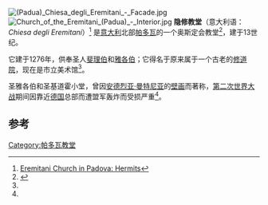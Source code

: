 [[Image:(Padua)_Chiesa_degli_Eremitani_-_Facade.jpg|thumb]]
[[Image:Church_of_the_Eremitani_(Padua)_-_Interior.jpg|thumb]]
'''隐修教堂'''（意大利语：''Chiesa degli Eremitani''）<ref>[http://www.hotel-padova.com/en/art_padua/eremitani_church.php Eremitani Church in Padova: Hermits]</ref> 是[[意大利|意大利]]北部[[帕多瓦|帕多瓦]]的一个奥斯定会教堂<ref name=tourist>{{cite web |url=http://www.ladolcevitarentals.com/eng/padua_tourist_information.asp |title=Vacance Venice: Padua tourist information |accessdate=2016-11-12 |deadurl=yes |archiveurl=https://web.archive.org/web/20080306072923/http://www.ladolcevitarentals.com/eng/padua_tourist_information.asp |archivedate=2008-03-06 }}</ref>，建于13世纪。

它建于1276年，供奉圣人[[斐理伯|斐理伯]]和[[雅各伯|雅各伯]]；它得名于原来属于一个古老的[[修道院|修道院]]，现在是市立美术馆<ref name=tourist/>。

圣雅各伯和圣基道霍小堂，曾因[[安德烈亚·曼特尼亚|安德烈亚·曼特尼亚]]的[[壁画|壁画]]而著称，[[第二次世界大战|第二次世界大战]]期间因靠近[[德国|德国]]总部而遭盟军轰炸而受损严重<ref name="tourist" />。

==参考==
{{Reflist}}
{{coord|45.410566|N|11.879788|E|source:itwiki_region:IT|format=dms|display=title}}
[[Category:帕多瓦教堂|Category:帕多瓦教堂]]